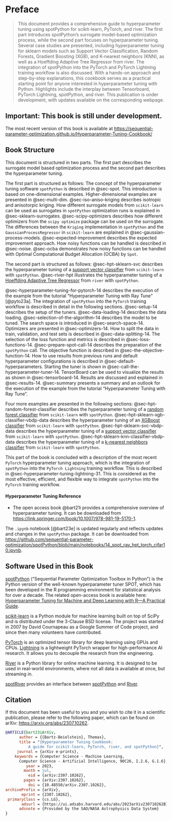 # Preface  {.unnumbered}

> This document provides a comprehensive guide to hyperparameter tuning using spotPython for scikit-learn, PyTorch, and river. The first part introduces spotPython's surrogate model-based optimization process, while the second part focuses on hyperparameter tuning. Several case studies are presented, including hyperparameter tuning for sklearn models such as Support Vector Classification, Random Forests, Gradient Boosting (XGB), and K-nearest neighbors (KNN), as well as a Hoeffding Adaptive Tree Regressor from river. The integration of spotPython into the PyTorch and PyTorch Lightning training workflow is also discussed. With a hands-on approach and step-by-step explanations, this cookbook serves as a practical starting point for anyone interested in hyperparameter tuning with Python. Highlights include the interplay between Tensorboard, PyTorch Lightning, spotPython, and river. This publication is under development, with updates available on the corresponding webpage.


:::{.callout-important}
## Important: This book is still under development.
The most recent version of this book is available at [https://sequential-parameter-optimization.github.io/Hyperparameter-Tuning-Cookbook/](https://sequential-parameter-optimization.github.io/Hyperparameter-Tuning-Cookbook/)
:::

## Book Structure {.unnunmbered}

This document is structured in two parts. The first part describes the surrogate model based optimization process and the second part describes the hyperparameter tuning.

The first part is structured as follows:
The concept of the hyperparameter tuning software `spotPython` is described in @sec-spot. This introduction is based on one-dimensional examples. Higher-dimensional examples are presented in @sec-multi-dim. @sec-iso-aniso-kriging describes isotropic and anisotorpic kriging.
How different surrogate models from `scikit-learn` can be used as surrogates in `spotPython` optimization runs is explained in @sec-sklearn-surrogates.
@sec-scipy-optimizers describes how different optimizers from the `scipy optimize` package can be used on the surrogate. The differences between the `Kriging` implementation in `spotPython` and the `GaussianProcessRegressor` in `scikit-learn` are explained in @sec-gaussian-process-models. @sec-expected-improvement describes the expected improvement approach. How noisy functions can be handled is described in @sec-noise.
@sec-ocba demonstrates how noisy functions can be handled with Optimal Computational Budget Allocation (OCBA) by `Spot`.

The second part is structured as follows:
@sec-hpt-sklearn-svc describes the hyperparameter tuning of a [support vector classifier](https://scikit-learn.org/stable/modules/generated/sklearn.svm.SVC.html#sklearn.svm.SVCriver python
) from `scikit-learn` with `spotPython`.
@sec-river-hpt illustrates the hyperparameter tuning of a [Hoeffding Adaptive Tree Regressor](https://riverml.xyz/0.18.0/api/tree/HoeffdingAdaptiveTreeRegressor/) from `river`  with `spotPython`.

@sec-hyperparameter-tuning-for-pytorch-14 describes the execution of the example from the tutorial "Hyperparameter Tuning with Ray Tune" [@pyto23a]. The integration of `spotPython` into the ``PyTorch`` training workflow is described in detail in the following sections.
@sec-setup-14 describes the setup of the tuners.
@sec-data-loading-14 describes the data loading.
@sec-selection-of-the-algorithm-14 describes the model to be tuned.
The search space is introduced in @sec-search-space-14.
Optimizers are presented in @sec-optimizers-14.
How to split the data in train, validation, and test sets is described in @sec-data-splitting-14.
The selection of the loss function and metrics is described in @sec-loss-functions-14.
@sec-prepare-spot-call-14 describes the preparation of the `spotPython` call.
The objective function is described in @sec-the-objective-function-14.
How to use results from previous runs and default hyperparameter configurations is described in @sec-default-hyperparameters.
Starting the tuner is shown in @sec-call-the-hyperparameter-tuner-14.
TensorBoard can be used to visualize the results as shown in  @sec-tensorboard-14.
Results are discussed and explained in @sec-results-14.
@sec-summary presents a summary and an outlook for the execution of the example from the tutorial "Hyperparameter Tuning with Ray Tune".

Four more examples are presented in the following sections:
@sec-hpt-random-forest-classifier describes the hyperparameter tuning of a [random forest classifier](https://scikit-learn.org/stable/modules/generated/sklearn.ensemble.RandomForestClassifier.html) from `scikit-learn` with `spotPython`.
@sec-hpt-sklearn-xgb-classifier-vbdp-data describes the hyperparameter tuning of an [XGBoost classifier](https://scikit-learn.org/stable/modules/ensemble.html#histogram-based-gradient-boosting) from `scikit-learn` with `spotPython`.
@sec-hpt-sklearn-svc-vbdp-data describes the hyperparameter tuning of a [support vector classifier](https://scikit-learn.org/stable/modules/generated/sklearn.svm.SVC.html#sklearn.svm.SVC) from `scikit-learn` with `spotPython`.
@sec-hpt-sklearn-knn-classifier-vbdp-data describes the hyperparameter tuning of a [k-nearest neighbors classifier](https://scikit-learn.org/stable/modules/generated/sklearn.neighbors.KNeighborsClassifier.html) from `scikit-learn` with `spotPython`.

This part of the book is concluded with a description of the most recent `PyTorch` hyperparameter tuning approach, which is the integration of `spotPython` into the ``PyTorch Lightning`` training workflow. This is described in @sec-hyperparameter-tuning-lightning-31.
This is considered as the most effective, efficient, and flexible way to integrate `spotPython` into the `PyTorch` training workflow.

::: {.callout-tip}
#### Hyperparameter Tuning Reference
* The open access book @bart21i provides a comprehensive overview of hyperparameter tuning. It can be downloaded from [https://link.springer.com/book/10.1007/978-981-19-5170-1](https://link.springer.com/book/10.1007/978-981-19-5170-1).
:::

::: {.callout-note}
The ` .ipynb` notebook [@bart23e] is updated regularly and reflects updates and changes in the `spotPython` package.
It can be downloaded from [https://github.com/sequential-parameter-optimization/spotPython/blob/main/notebooks/14_spot_ray_hpt_torch_cifar10.ipynb](https://github.com/sequential-parameter-optimization/spotPython/blob/main/notebooks/14_spot_ray_hpt_torch_cifar10.ipynb).
:::

## Software Used in this Book {.unnumbered}

[spotPython](https://github.com/sequential-parameter-optimization/spotPython) ("Sequential Parameter Optimization Toolbox in Python") is the Python version of the well-known hyperparameter tuner SPOT, which has been developed in the R programming environment for statistical analysis for over a decade. The related open-access book is available here: [Hyperparameter Tuning for Machine and Deep Learning with R---A Practical Guide](https://link.springer.com/book/10.1007/978-981-19-5170-1).

[scikit-learn](https://scikit-learn.org) is a Python module for machine learning built on top of SciPy and is distributed under the 3-Clause BSD license. The project was started in 2007 by David Cournapeau as a Google Summer of Code project, and since then many volunteers have contributed.

[PyTorch](https://pytorch.org) is an optimized tensor library for deep learning using GPUs and CPUs. [Lightning](https://lightning.ai/docs/pytorch/latest/) is a lightweight PyTorch wrapper for high-performance AI research. It allows you to decouple the research from the engineering.

[River](https://riverml.xyz) is a Python library for online machine learning. It is designed to be used in real-world environments, where not all data is available at once, but streaming in.

[spotRiver](https://github.com/sequential-parameter-optimization/spotRiver) provides an interface between [spotPython](https://github.com/sequential-parameter-optimization/spotPython) and [River](https://riverml.xyz).


## Citation {.unnumbered}

If this document has been useful to you and you wish to cite it in a scientific publication, please refer to the following paper, which can be found on arXiv: [https://arxiv.org/abs/2307.10262](https://arxiv.org/abs/2307.10262).


```bibtex
@ARTICLE{bart23iArXiv,
      author = {{Bartz-Beielstein}, Thomas},
      title = "{Hyperparameter Tuning Cookbook:
          A guide for scikit-learn, PyTorch, river, and spotPython}",
     journal = {arXiv e-prints},
    keywords = {Computer Science - Machine Learning,
      Computer Science - Artificial Intelligence, 90C26, I.2.6, G.1.6},
         year = 2023,
        month = jul,
          eid = {arXiv:2307.10262},
        pages = {arXiv:2307.10262},
          doi = {10.48550/arXiv.2307.10262},
archivePrefix = {arXiv},
       eprint = {2307.10262},
 primaryClass = {cs.LG},
       adsurl = {https://ui.adsabs.harvard.edu/abs/2023arXiv230710262B},
      adsnote = {Provided by the SAO/NASA Astrophysics Data System}
}


```
